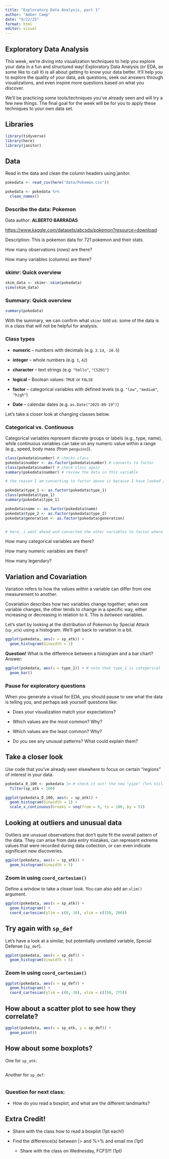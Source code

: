 ```yaml
---
title: "Exploratory Data Analysis, part 1"
author: "Amber Camp"
date: "9/22/25"
format: html
editor: visual
---
```


## Exploratory Data Analysis

This week, we're diving into visualization techniques to help you explore your data in a fun and structured way! Exploratory Data Analysis (or EDA, as some like to call it) is all about getting to know your data better. It’ll help you to explore the quality of your data, ask questions, seek out answers through visualizations, and even inspire more questions based on what you discover.

We'll be practicing some tools/techniques you've already seen and will try a few new things. The final goal for the week will be for you to apply these techniques to your own data set.

## Libraries

```r
library(tidyverse)
library(here)
library(janitor)
```

## Data

Read in the data and clean the column headers using janitor.

```r
pokedata <- read_csv(here("data/Pokemon.csv"))

pokedata <- pokedata %>%
  clean_names()
```

### Describe the data: Pokemon

Data author: **ALBERTO BARRADAS**

<https://www.kaggle.com/datasets/abcsds/pokemon?resource=download>

Description: This is pokemon data for 721 pokemon and their stats.

How many observations (rows) are there?

How many variables (columns) are there?

### skimr: Quick overview

```r
skim_data <- skimr::skim(pokedata)
view(skim_data)
```

### Summary: Quick overview

```r
summary(pokedata)
```

With the summary, we can confirm what `skimr` told us: some of the data is in a class that will not be helpful for analysis.

### Class types

-   **numeric** – numbers with decimals (e.g. `3.14`, `-10.5`)

-   **integer** – whole numbers (e.g. `1`, `42`)

-   **character** – text strings (e.g. `"hello"`, `"CS201"`)

-   **logical** – Boolean values: `TRUE` or `FALSE`

-   **factor** – categorical variables with defined levels (e.g. `"low"`, `"medium"`, `"high"`)

-   **Date** – calendar dates (e.g. `as.Date("2025-09-19")`)

Let's take a closer look at changing classes below.

### Categorical vs. Continuous

Categorical variables represent discrete groups or labels (e.g., type, name), while continuous variables can take on any numeric value within a range (e.g., speed, body mass (from `penguins`)).

```r
class(pokedata$number) # checks class
pokedata$number <- as.factor(pokedata$number) # converts to factor
class(pokedata$number) # check class again
summary(pokedata$number) # review the data in this variable

# the reason I am converting to factor above is because I have looked at the data and decided that I want to treat the data as categorical rather than numeric. they are numbers, but they are id numbers related to each pokemon--not ordinal, measurements, or counts, etc. 

pokedata$type_1 <- as.factor(pokedata$type_1)
class(pokedata$type_1)
summary(pokedata$type_1)

pokedata$name <- as.factor(pokedata$name)
pokedata$type_2 <- as.factor(pokedata$type_2)
pokedata$generation <- as.factor(pokedata$generation)


# here, i went ahead and converted the other variables to factor where it applies. this can be done ay anytime. you can also convert back later at any point, if you need
```

How many categorical variables are there?

How many numeric variables are there?

How many legendary?

## Variation and Covariation

Variation refers to how the values *within* a variable can differ from one measurement to another.

Covariation describes how two variables change together; when one variable changes, the other tends to change in a specific way, either increasing or decreasing in relation to it. This is *between* variables.

Let's start by looking at the distribution of Pokemon by Special Attack (`sp_atk`) using a histogram. We'll get back to variation in a bit.

```r
ggplot(pokedata, aes(x = sp_atk)) +
  geom_histogram(binwidth = 1)
```

**Question!** What is the difference between a histogram and a bar chart?\
Answer:

```r
ggplot(pokedata, aes(x = type_1)) + # note that type_1 is categorical
  geom_bar()
```

### Pause for exploratory questions

When you generate a visual for EDA, you should pause to see what the data is telling you, and perhaps ask yourself questions like:

-   Does your visualization match your expectations?

-   Which values are the most common? Why?

-   Which values are the least common? Why?

-   Do you see any unusual patterns? What could explain them?

## Take a closer look

Use code that you've already seen elsewhere to focus on certain "regions" of interest in your data.

```r
pokedata_0_100 <- pokedata |> # check it out! the new "pipe" (%>% still works, and they essentially work the same)
  filter(sp_atk < 100)

ggplot(pokedata_0_100, aes(x = sp_atk)) +
  geom_histogram(binwidth = 1) +
  scale_x_continuous(breaks = seq(from = 0, to = 100, by = 5))
```

## Looking at outliers and unusual data

Outliers are unusual observations that don’t quite fit the overall pattern of the data. They can arise from data entry mistakes, can represent extreme values that were recorded during data collection, or can even indicate significant new discoveries.

```r
ggplot(pokedata, aes(x = sp_atk)) + 
  geom_histogram(binwidth = 5)
```

### Zoom in using `coord_cartesian()`

Define a window to take a closer look. You can also add an `xlim()` argument.

```r
ggplot(pokedata, aes(x = sp_atk)) + 
  geom_histogram() +
  coord_cartesian(ylim = c(0, 10), xlim = c(150, 200))
```

## Try again with `sp_def`

Let's have a look at a similar, but potentially unrelated variable, Special Defense (`sp_def`).

```r
ggplot(pokedata, aes(x = sp_def)) + 
  geom_histogram(binwidth = 5)
```

### Zoom in using `coord_cartesian()`

```r
ggplot(pokedata, aes(x = sp_def)) + 
  geom_histogram() +
  coord_cartesian(ylim = c(0, 20), xlim = c(150, 275))
```

## How about a scatter plot to see how they correlate?

```r
ggplot(pokedata, aes(x = sp_atk, y = sp_def)) + 
  geom_point()
```

## How about some boxplots?

One for `sp_atk`:

```r

```

Another for `sp_def`:

```r

```

### Question for next class:

-   How do you read a boxplot, and what are the different landmarks?

## Extra Credit!

-   Share with the class how to read a boxplot (1pt each!)

-   Find the difference(s) between \|\> and %\>% and email me (1pt)

    -   Share with the class on Wednesday, FCFS!!! (1pt)
